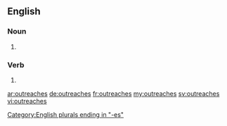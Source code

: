 ==English==

===Noun===
{{head|en|plural}}

# {{plural of|outreach|lang=en}}

===Verb===
{{head|en}}

# {{en-third-person singular of|outreach}}

[[Category:English plurals ending in "-es"]]

[[ar:outreaches]]
[[de:outreaches]]
[[fr:outreaches]]
[[my:outreaches]]
[[sv:outreaches]]
[[vi:outreaches]]